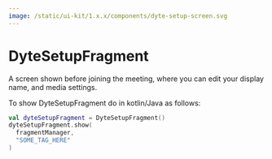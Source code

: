 ```yaml
---
image: /static/ui-kit/1.x.x/components/dyte-setup-screen.svg
---
```


# DyteSetupFragment

A screen shown before joining the meeting, where you can edit your display name,
and media settings.

To show DyteSetupFragment do in kotlin/Java as follows:
```kotlin
val dyteSetupFragment = DyteSetupFragment()
dyteSetupFragment.show(
  fragmentManager,
  "SOME_TAG_HERE"
)
```